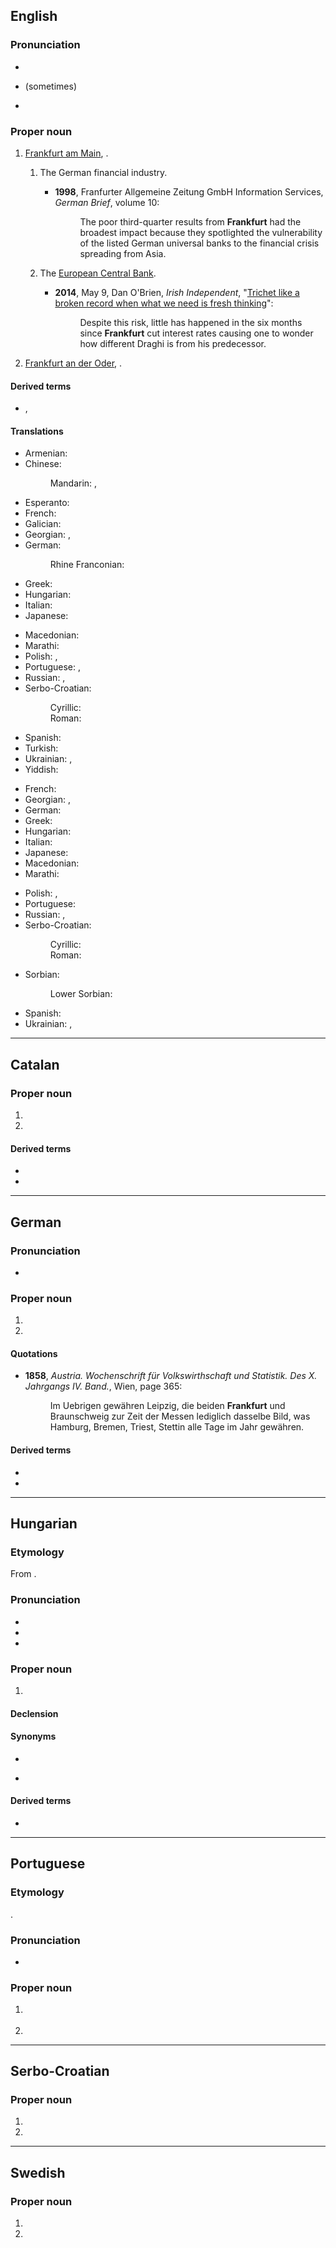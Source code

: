 {{also|frankfurt}}
==English==
{{wikipedia}}

===Pronunciation===
* {{IPA|en|/ˈfɹæŋkfə(ɹ)t/}}
* {{homophones|en|Frankfort}} (sometimes)
* {{audio|en|LL-Q1860 (eng)-Vealhurl-Frankfurt.wav |Audio (UK)}}

===Proper noun===
{{en-proper noun}}

# [[Frankfurt am Main]], {{place|en|a=the|largest city|s/Hesse|in central|c/Germany}}.
## {{lb|en|metonymically}} The German financial industry.
##* '''1998''', Franfurter Allgemeine Zeitung GmbH Information Services, ''German Brief'', volume 10:
##*: The poor third-quarter results from '''Frankfurt''' had the broadest impact because they spotlighted the vulnerability of the listed German universal banks to the financial crisis spreading from Asia.
## {{lb|en|metonymically}} The [[w:European Central Bank|European Central Bank]].
##* '''2014''', May 9, Dan O'Brien, ''Irish Independent'', "[http://www.independent.ie/opinion/analysis/trichet-like-a-broken-record-when-what-we-need-is-fresh-thinking-30258327.html Trichet like a broken record when what we need is fresh thinking]":
##*: Despite this risk, little has happened in the six months since '''Frankfurt''' cut interest rates causing one to wonder how different Draghi is from his predecessor.
# [[Frankfurt an der Oder]], {{place|en|a=a|sizable town|s/Brandenburg|in eastern|c/Germany}}.

====Derived terms====
* {{l|en|frankfurter}}, {{l|en|frank}}

====Translations====
{{trans-top|Frankfurt-am-Main}}
* Armenian: {{t|hy|Ֆրանկֆուրտ}}
* Chinese:
*: Mandarin: {{t+|cmn|法蘭克福}}, {{t+|cmn|法兰克福|tr=Fǎlánkèfú}}
* Esperanto: {{t|eo|Frankfurto}}
* French: {{t+|fr|Francfort}}
* Galician: {{t+|gl|Frankfurt}}
* Georgian: {{t|ka|მაინის ფრანკფურტი}}, {{t|ka|ფრანკფურტი}}
* German: {{t+|de|Frankfurt am Main|n}}
*: Rhine Franconian: {{t|gmw-rfr|Frangford am Maa}} {{qualifier|Palatine}}
* Greek: {{t|el|Φραγκφούρτη|f}}
* Hungarian: {{t+|hu|Frankfurt}}
* Italian: {{t+|it|Francoforte|f}}
* Japanese: {{t|ja|フランクフルト|tr=Furankufuruto}}
{{trans-mid}}
* Macedonian: {{t|mk|Франкфурт|m}}
* Marathi: {{t|mr|फ्रांक्फुर्ट|n}}
* Polish: {{t+|pl|Frankfurt|m}}, {{t+|pl|Frankfurt nad Menem}}
* Portuguese: {{t|pt|Francoforte}}, {{t|pt|Frankfurt}}
* Russian: {{t+|ru|Фра́нкфурт|m}}, {{t+|ru|Фра́нкфурт-на-Ма́йне|m}}
* Serbo-Croatian:
*: Cyrillic: {{t|sh|Франкфурт|m}}
*: Roman: {{t|sh|Frankfurt|m}}
* Spanish: {{t|es|Francfort|m}}
* Turkish: {{t|tr|Frankfurt}}
* Ukrainian: {{t|uk|Фра́нкфурт|m}}, {{t|uk|Фрáнкфурт-на-Мáйні|m}}
* Yiddish: {{t|yi|פֿראַנקפֿורט}}
{{trans-bottom}}

{{trans-top|Frankfurt-an-der-Oder}}
* French: {{t+|fr|Francfort}}
* Georgian: {{t|ka|ოდერის ფრანკფურტი}}, {{t|ka|ფრანკფურტი}}
* German: {{t+|de|Frankfurt an der Oder|n}}
* Greek: {{t|el|Φραγκφούρτη|f}}
* Hungarian: {{t+|hu|Frankfurt}}
* Italian: {{t+|it|Francoforte|f}}
* Japanese: {{t|ja|フランクフルト|tr=Furankufuruto}}
* Macedonian: {{t|mk|Франкфурт|m}}
* Marathi: {{t|mr|फ्रांक्फुर्ट|n}}
{{trans-mid}}
* Polish: {{t+|pl|Frankfurt|m}}, {{t+|pl|Frankfurt nad Odrą}}
* Portuguese: {{t|pt|Frankfurt|f}}
* Russian: {{t+|ru|Фра́нкфурт|m}}, {{t+|ru|Фра́нкфурт-на-О́дере|m|tr=Fránkfurt-na-Ódɛre}}
* Serbo-Croatian:
*: Cyrillic: {{t|sh|Франкфурт|m}}
*: Roman: {{t|sh|Frankfurt|m}}
* Sorbian:
*: Lower Sorbian: {{t|dsb|Frankobrod|m}}
* Spanish: {{t|es|Francfort|m}}
* Ukrainian: {{t|uk|Фра́нкфурт|m}}, {{t|uk|Фра́нкфурт-на-О́дері|m}}
{{trans-bottom}}

----

==Catalan==

===Proper noun===
{{ca-proper noun|m}}

# {{place|ca|largest city|s/Hesse|in central|c/Germany|t1=Frankfurt|t2=Frankfurt-am-Main}}
# {{place|ca|sizable town|s/Brandenburg|in eastern|c/Germany|t1=Frankfurt|t2=Frankfurt-an-der-Oder}}

====Derived terms====
* {{l|ca|frankfurt}}
* {{l|ca|salsitxa de Frankfurt}}

----

==German==

===Pronunciation===
* {{audio|de|De-Frankfurt.OGG|audio}}

===Proper noun===
{{de-proper noun|toponym}}

# {{place|de|largest city|s/Hesse|in central|c/Germany|t1=Frankfurt|t2=Frankfurt am Main}}
# {{place|de|sizable town|s/Brandenburg|in eastern|c/Germany|t1=Frankfurt|t2=Frankfurt an der Oder}}

====Quotations====
* '''1858''', ''Austria. Wochenschrift für Volkswirthschaft und Statistik. Des X. Jahrgangs IV. Band.'', Wien, page 365:
*: Im Uebrigen gewähren Leipzig, die beiden '''Frankfurt''' und Braunschweig zur Zeit der Messen lediglich dasselbe Bild, was Hamburg, Bremen, Triest, Stettin alle Tage im Jahr gewähren.

====Derived terms====
* {{l|de|Frankfurt am Main}}
* {{l|de|Frankfurt an der Oder}}

----

==Hungarian==
{{swp|lang=hu}}

===Etymology===
From {{bor|hu|de|Frankfurt}}.

===Pronunciation===
* {{hu-IPA}}
* {{rhymes|hu|urt|s=2}}
* {{hyphenation|hu|Frank|furt}}

===Proper noun===
{{head|hu|proper noun}}

# {{place|hu|t1=Frankfurt|largest city|state/Hesse|c/Germany}}

====Declension====
{{hu-infl-nom|Frankfurto|o|n=sg}}{{hu-pos-otok|Frankfurt|j|jai|n=sg}}

====Synonyms====
* {{l|hu|Frankfurt am Main}}
* {{l|hu|Majna-Frankfurt}} {{q|rare}}

====Derived terms====
* {{l|hu|frankfurti}}

----

==Portuguese==

===Etymology===
{{ubor|pt|de|Frankfurt}}.

===Pronunciation===
* {{a|BR}} {{IPA|pt|/ˌfɾɐ̃k.ˈfuʁt͡ʃ/|/ˈfɾɐ̃k.fuʁt͡ʃ/}}

===Proper noun===
{{pt-proper noun|f}}

# {{place|pt|largest city|s/Hesse|in central|c/Germany|t1=Frankfurt|t2=Frankfurt-am-Main}}
#: {{syn|pt|Francoforte}}
# {{place|pt|sizable town|s/Brandenburg|in eastern|c/Germany|t1=Frankfurt|t2=Frankfurt-an-der-Oder}}

----

==Serbo-Croatian==
{{wikipedia|lang=sh}}

===Proper noun===
{{sh-proper noun|g=m}}

# {{place|sh|largest city|s/Hesse|in central|c/Germany|t1=Frankfurt|t2=Frankfurt-am-Main}}
# {{place|sh|sizable town|s/Brandenburg|in eastern|c/Germany|t1=Frankfurt|t2=Frankfurt-an-der-Oder}}

----

==Swedish==
{{wikipedia|lang=sv}}

===Proper noun===
{{sv-proper noun|n}}

# {{place|sv|largest city|s/Hesse|in central|c/Germany|t1=Frankfurt|t2=Frankfurt-am-Main}}
# {{place|sv|sizable town|s/Brandenburg|in eastern|c/Germany|t1=Frankfurt|t2=Frankfurt-an-der-Oder}}